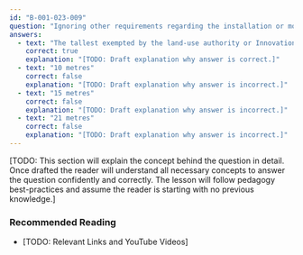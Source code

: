 ```yaml
---
id: "B-001-023-009"
question: "Ignoring other requirements regarding the installation or modification of an antenna system, what is the tallest antenna structure you could erect without public consultation?"
answers:
  - text: "The tallest exempted by the land-use authority or Innovation, Science and Economic Development Canada"
    correct: true
    explanation: "[TODO: Draft explanation why answer is correct.]"
  - text: "10 metres"
    correct: false
    explanation: "[TODO: Draft explanation why answer is incorrect.]"
  - text: "15 metres"
    correct: false
    explanation: "[TODO: Draft explanation why answer is incorrect.]"
  - text: "21 metres"
    correct: false
    explanation: "[TODO: Draft explanation why answer is incorrect.]"
---
```


[TODO: This section will explain the concept behind the question in detail. Once drafted the reader will understand all necessary concepts to answer the question confidently and correctly. The lesson will follow pedagogy best-practices and assume the reader is starting with no previous knowledge.]

### Recommended Reading

- [TODO: Relevant Links and YouTube Videos]
